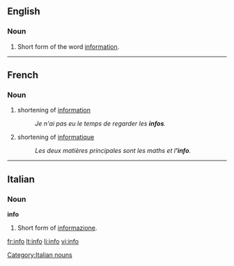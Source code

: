 {{see|.info}}
==English==
===Noun===
{{en-noun|-}}
# {{informal}} Short form of the word [[information]].

----

==French==
===Noun===
{{fr-noun|f}}
#shortening of [[information]]
#: ''Je n'ai pas eu le temps de regarder les '''infos'''.''
#shortening of [[informatique]]
#: ''Les deux matières principales sont les maths et l''''info'''.''
----

==Italian==

===Noun===
'''info''' {{f}} {{inv}}

#  Short form of [[informazione]].

[[Category:Italian nouns]]

[[fr:info]]
[[lt:info]]
[[li:info]]
[[vi:info]]